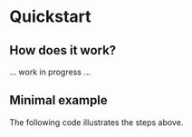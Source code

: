 # Quickstart

## How does it work?

... work in progress ...

## Minimal example

The following code illustrates the steps above. 

```python
```